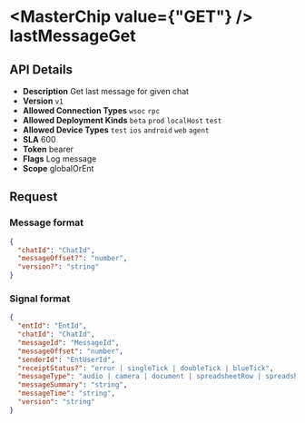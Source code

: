 
# <MasterChip value={"GET"} /> lastMessageGet

## API Details

- **Description** Get last message for given chat
- **Version** `v1`
- **Allowed Connection Types** `wsoc` `rpc` 
- **Allowed Deployment Kinds** `beta` `prod` `localHost` `test` 
- **Allowed Device Types** `test` `ios` `android` `web` `agent` 
- **SLA** 600
- **Token** bearer
- **Flags** Log message
- **Scope** globalOrEnt


## Request

### Message format

```json
{
  "chatId": "ChatId",
  "messageOffset?": "number",
  "version?": "string"
}
```

### Signal format

```json
{
  "entId": "EntId",
  "chatId": "ChatId",
  "messageId": "MessageId",
  "messageOffset": "number",
  "senderId": "EntUserId",
  "receiptStatus?": "error | singleTick | doubleTick | blueTick",
  "messageType": "audio | camera | document | spreadsheetRow | spreadsheetRowDeleted | group | groupAboutChange | groupAvatarChange | groupCreate | groupExit | groupJoinWithInvite | groupMemberAdd | groupMemberRemove | groupNameChange | image | linkText | location | messageDeleted | report | spreadsheetPartition | text | user | video | voice",
  "messageSummary": "string",
  "messageTime": "string",
  "version": "string"
}
```

